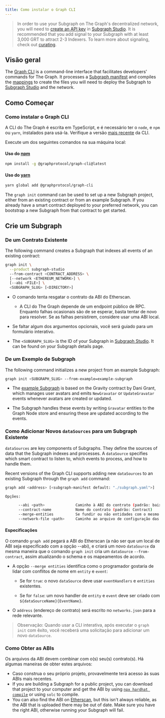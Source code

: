 ```yaml
---
title: Como instalar o Graph CLI
---
```


> In order to use your Subgraph on The Graph's decentralized network, you will need to [create an API key](/resources/subgraph-studio-faq/#2-how-do-i-create-an-api-key) in [Subgraph Studio](https://thegraph.com/studio/apikeys/). It is recommended that you add signal to your Subgraph with at least 3,000 GRT to attract 2-3 Indexers. To learn more about signaling, check out [curating](/resources/roles/curating/).

## Visão geral

The [Graph CLI](https://github.com/graphprotocol/graph-tooling/tree/main/packages/cli) is a command-line interface that facilitates developers' commands for The Graph. It processes a [Subgraph manifest](/subgraphs/developing/creating/subgraph-manifest/) and compiles the [mappings](/subgraphs/developing/creating/assemblyscript-mappings/) to create the files you will need to deploy the Subgraph to [Subgraph Studio](https://thegraph.com/studio/) and the network.

## Como Começar

### Como instalar o Graph CLI

A CLI do The Graph é escrita em TypeScript, e é necessário ter o `node`, e `npm` ou `yarn`, instalados para usá-la. Verifique a versão [mais recente](https://github.com/graphprotocol/graph-tooling/releases?q=%40graphprotocol%2Fgraph-cli&expanded=true) da CLI.

Execute um dos seguintes comandos na sua máquina local:

#### Uso do [npm](https://www.npmjs.com/)

```bash
npm install -g @graphprotocol/graph-cli@latest
```

#### Uso do [yarn](https://yarnpkg.com/)

```bash
yarn global add @graphprotocol/graph-cli
```

The `graph init` command can be used to set up a new Subgraph project, either from an existing contract or from an example Subgraph. If you already have a smart contract deployed to your preferred network, you can bootstrap a new Subgraph from that contract to get started.

## Crie um Subgraph

### De um Contrato Existente

The following command creates a Subgraph that indexes all events of an existing contract:

```sh
graph init \
  --product subgraph-studio
  --from-contract <CONTRACT_ADDRESS> \
  [--network <ETHEREUM_NETWORK>] \
  [--abi <FILE>] \
  <SUBGRAPH_SLUG> [<DIRECTORY>]
```

- O comando tenta resgatar o contrato da ABI do Etherscan.

  - A CLI do The Graph depende de um endpoint público de RPC. Enquanto falhas ocasionais são de se esperar, basta tentar de novo para resolver. Se as falhas persistirem, considere usar uma ABI local.

- Se faltar algum dos argumentos opcionais, você será guiado para um formulário interativo.

- The `<SUBGRAPH_SLUG>` is the ID of your Subgraph in [Subgraph Studio](https://thegraph.com/studio/). It can be found on your Subgraph details page.

### De um Exemplo de Subgraph

The following command initializes a new project from an example Subgraph:

```sh
graph init <SUBGRAPH_SLUG> --from-example=example-subgraph
```

- The [example Subgraph](https://github.com/graphprotocol/example-subgraph) is based on the Gravity contract by Dani Grant, which manages user avatars and emits `NewGravatar` or `UpdateGravatar` events whenever avatars are created or updated.

- The Subgraph handles these events by writing `Gravatar` entities to the Graph Node store and ensuring these are updated according to the events.

### Como Adicionar Novos `dataSources` para um Subgraph Existente

`dataSources` are key components of Subgraphs. They define the sources of data that the Subgraph indexes and processes. A `dataSource` specifies which smart contract to listen to, which events to process, and how to handle them.

Recent versions of the Graph CLI supports adding new `dataSources` to an existing Subgraph through the `graph add` command:

```sh
graph add <address> [<subgraph-manifest default: "./subgraph.yaml">]

Opções:

      --abi <path>              Caminho à ABI do contrato (padrão: baixar do Etherscan)
      --contract-name           Nome do contrato (padrão: Contract)
      --merge-entities          Se fundir ou não entidades com o mesmo nome (padrão: false)
      --network-file <path>     Caminho ao arquivo de configuração das redes (padrão: "./networks.json")
```

#### Especificações

O comando `graph add` pegará a ABI do Etherscan (a não ser que um local de ABI seja especificado com a opção --abi), e criará um novo `dataSource` da mesma maneira que o comando `graph init` cria um `dataSource` `--from-contract`, assim atualizando o schema e os mapeamentos de acordo.

- A opção `--merge entities` identifica como o programador gostaria de lidar com conflitos de nome em `entity` e `event`:

  - Se for `true`: o novo `dataSource` deve usar `eventHandlers` e `entities` existentes.

  - Se for `false`: um novo handler de `entity` e `event` deve ser criado com `${dataSourceName}{EventName}`.

- O `address` (endereço de contrato) será escrito no `networks.json` para a rede relevante.

> Observação: Quando usar a CLI interativa, após executar o `graph init` com êxito, você receberá uma solicitação para adicionar um novo `dataSource`.

### Como Obter as ABIs

Os arquivos da ABI devem combinar com o(s) seu(s) contrato(s). Há algumas maneiras de obter estes arquivos:

- Caso construa o seu próprio projeto, provavelmente terá acesso às suas ABIs mais recentes.
- If you are building a Subgraph for a public project, you can download that project to your computer and get the ABI by using [`npx hardhat compile`](https://hardhat.org/hardhat-runner/docs/guides/compile-contracts#compiling-your-contracts) or using `solc` to compile.
- You can also find the ABI on [Etherscan](https://etherscan.io/), but this isn't always reliable, as the ABI that is uploaded there may be out of date. Make sure you have the right ABI, otherwise running your Subgraph will fail.
